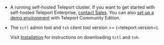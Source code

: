 - A running self-hosted Teleport cluster. If you want to get started with
  self-hosted Teleport Enterprise, [contact
  Sales](https://goteleport.com/contact-us/). You can also [set up a demo
  environment](../zero-trust-access/deploy-a-cluster/linux-demo.mdx) with Teleport Community Edition.

- The `tctl` admin tool and `tsh` client tool version >= (=teleport.version=).

  Visit [Installation](../installation/installation.mdx) for instructions on downloading
  `tctl` and `tsh`.
